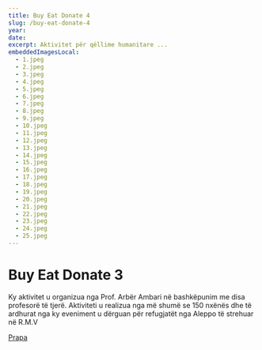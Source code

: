 ```yaml
---
title: Buy Eat Donate 4
slug: /buy-eat-donate-4
year:
date:
excerpt: Aktivitet për qëllime humanitare ...
embeddedImagesLocal:
  - 1.jpeg
  - 2.jpeg
  - 3.jpeg
  - 4.jpeg
  - 5.jpeg
  - 6.jpeg
  - 7.jpeg
  - 8.jpeg
  - 9.jpeg
  - 10.jpeg
  - 11.jpeg
  - 12.jpeg
  - 13.jpeg
  - 14.jpeg
  - 15.jpeg
  - 16.jpeg
  - 17.jpeg
  - 18.jpeg
  - 19.jpeg
  - 20.jpeg
  - 21.jpeg
  - 22.jpeg
  - 23.jpeg
  - 24.jpeg
  - 25.jpeg
---
```


# Buy Eat Donate 3

Ky aktivitet u organizua nga Prof. Arbër Ambari në bashkëpunim me disa profesorë të tjerë. Aktiviteti u realizua nga më shumë se 150 nxënës dhe të ardhurat nga ky eveniment u dërguan për refugjatët nga Aleppo të strehuar në R.M.V

[Prapa](/projects)
